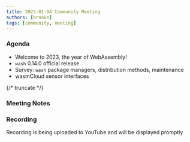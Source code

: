 ```yaml
---
title: 2023-01-04 Community Meeting
authors: [brooks]
tags: [community, meeting]
---
```


### Agenda

- Welcome to 2023, the year of WebAssembly!
- `wash` 0.14.0 official release
- Survey: `wash` package managers, distribution methods, maintenance
- wasmCloud sensor interfaces

{/* truncate */}

### Meeting Notes

### Recording

Recording is being uploaded to YouTube and will be displayed promptly
